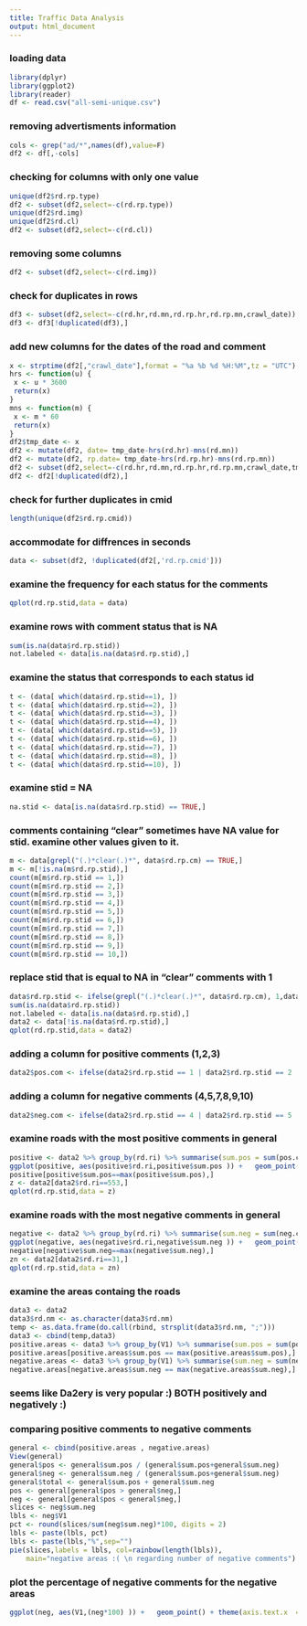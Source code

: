 ```yaml
---
title: Traffic Data Analysis
output: html_document
---
```



### loading data
```r
library(dplyr)
library(ggplot2)
library(reader)
df <- read.csv("all-semi-unique.csv")

```
### removing advertisments information
```r
cols <- grep("ad/*",names(df),value=F)
df2 <- df[,-cols]
```
### checking for columns with only one value
```r
unique(df2$rd.rp.type)
df2 <- subset(df2,select=-c(rd.rp.type))
unique(df2$rd.img)
unique(df2$rd.cl)
df2 <- subset(df2,select=-c(rd.cl))
```
### removing some columns
```r
df2 <- subset(df2,select=-c(rd.img))
```
### check for duplicates in rows
```r
df3 <- subset(df2,select=-c(rd.hr,rd.mn,rd.rp.hr,rd.rp.mn,crawl_date))
df3 <- df3[!duplicated(df3),]
```
### add new columns for the dates of the road and comment
```r
x <- strptime(df2[,"crawl_date"],format = "%a %b %d %H:%M",tz = "UTC")
hrs <- function(u) {
 x <- u * 3600
 return(x)
}
mns <- function(m) {
 x <- m * 60
 return(x)
}
df2$tmp_date <- x
df2 <- mutate(df2, date= tmp_date-hrs(rd.hr)-mns(rd.mn))
df2 <- mutate(df2, rp.date= tmp_date-hrs(rd.rp.hr)-mns(rd.rp.mn))
df2 <- subset(df2,select=-c(rd.hr,rd.mn,rd.rp.hr,rd.rp.mn,crawl_date,tmp_date))
df2 <- df2[!duplicated(df2),]
```
### check for further duplicates in cmid
```r
length(unique(df2$rd.rp.cmid))
```
### accommodate for diffrences in seconds
```r
data <- subset(df2, !duplicated(df2[,'rd.rp.cmid']))
```
### examine the frequency for each status for the comments 
```r
qplot(rd.rp.stid,data = data)
```

### examine rows with comment status that is NA
```r
sum(is.na(data$rd.rp.stid))
not.labeled <- data[is.na(data$rd.rp.stid),]
```

### examine the status  that corresponds to each status id
```r
t <- (data[ which(data$rd.rp.stid==1), ])
t <- (data[ which(data$rd.rp.stid==2), ])
t <- (data[ which(data$rd.rp.stid==3), ])
t <- (data[ which(data$rd.rp.stid==4), ])
t <- (data[ which(data$rd.rp.stid==5), ])
t <- (data[ which(data$rd.rp.stid==6), ])
t <- (data[ which(data$rd.rp.stid==7), ])
t <- (data[ which(data$rd.rp.stid==8), ])
t <- (data[ which(data$rd.rp.stid==10), ])
```

### examine stid = NA
```r
na.stid <- data[is.na(data$rd.rp.stid) == TRUE,]
```

### comments containing "clear" sometimes have NA value for stid. examine other values given to it.
```r
m <- data[grepl("(.)*clear(.)*", data$rd.rp.cm) == TRUE,]
m <- m[!is.na(m$rd.rp.stid),]
count(m[m$rd.rp.stid == 1,])
count(m[m$rd.rp.stid == 2,])
count(m[m$rd.rp.stid == 3,])
count(m[m$rd.rp.stid == 4,])
count(m[m$rd.rp.stid == 5,])
count(m[m$rd.rp.stid == 6,])
count(m[m$rd.rp.stid == 7,])
count(m[m$rd.rp.stid == 8,])
count(m[m$rd.rp.stid == 9,])
count(m[m$rd.rp.stid == 10,])
```

### replace stid that is equal to NA in "clear" comments with 1
```r
data$rd.rp.stid <- ifelse(grepl("(.)*clear(.)*", data$rd.rp.cm), 1,data$rd.rp.stid)
sum(is.na(data$rd.rp.stid))
not.labeled <- data[is.na(data$rd.rp.stid),]
data2 <- data[!is.na(data$rd.rp.stid),]
qplot(rd.rp.stid,data = data2)
```

### adding a column for positive comments (1,2,3)
```r
data2$pos.com <- ifelse(data2$rd.rp.stid == 1 | data2$rd.rp.stid == 2 | data2$rd.rp.stid == 3 , 1,0)
```

### adding a column for negative comments (4,5,7,8,9,10)
```r
data2$neg.com <- ifelse(data2$rd.rp.stid == 4 | data2$rd.rp.stid == 5 | data2$rd.rp.stid == 7 | data2$rd.rp.stid == 8 | data2$rd.rp.stid == 9 | data2$rd.rp.stid == 10 , 1,0)
```

### examine roads with the most positive comments in general
```r
positive <- data2 %>% group_by(rd.ri) %>% summarise(sum.pos = sum(pos.com))
ggplot(positive, aes(positive$rd.ri,positive$sum.pos )) +   geom_point()+ scale_x_continuous(breaks = round(seq(min(positive$rd.ri), max(positive$rd.ri), by = 100),1))
positive[positive$sum.pos==max(positive$sum.pos),]
z <- data2[data2$rd.ri==553,]
qplot(rd.rp.stid,data = z)
```

### examine roads with the most negative comments in general
```r
negative <- data2 %>% group_by(rd.ri) %>% summarise(sum.neg = sum(neg.com))
ggplot(negative, aes(negative$rd.ri,negative$sum.neg )) +   geom_point()+ scale_x_continuous(breaks = round(seq(min(negative$rd.ri), max(negative$rd.ri), by = 100),1))
negative[negative$sum.neg==max(negative$sum.neg),]
zn <- data2[data2$rd.ri==31,]
qplot(rd.rp.stid,data = zn)
```

### examine the areas containg the roads
```r
data3 <- data2
data3$rd.nm <- as.character(data3$rd.nm)
temp <- as.data.frame(do.call(rbind, strsplit(data3$rd.nm, ";")))
data3 <- cbind(temp,data3)
positive.areas <- data3 %>% group_by(V1) %>% summarise(sum.pos = sum(pos.com))
positive.areas[positive.areas$sum.pos == max(positive.areas$sum.pos),]
negative.areas <- data3 %>% group_by(V1) %>% summarise(sum.neg = sum(neg.com))
negative.areas[negative.areas$sum.neg == max(negative.areas$sum.neg),]
```

### seems like Da2ery is very popular :) BOTH positively and negatively :)
### comparing positive comments to negative comments
```r
general <- cbind(positive.areas , negative.areas)
View(general)
general$pos <- general$sum.pos / (general$sum.pos+general$sum.neg)
general$neg <- general$sum.neg / (general$sum.pos+general$sum.neg)
general$total <- general$sum.pos + general$sum.neg
pos <- general[general$pos > general$neg,]
neg <- general[general$pos < general$neg,]
slices <- neg$sum.neg
lbls <- neg$V1
pct <- round(slices/sum(neg$sum.neg)*100, digits = 2)
lbls <- paste(lbls, pct) 
lbls <- paste(lbls,"%",sep="") 
pie(slices,labels = lbls, col=rainbow(length(lbls)),
  	main="negative areas :( \n regarding number of negative comments")

```

### plot the percentage of negative comments for the negative areas
```r
ggplot(neg, aes(V1,(neg*100) )) +   geom_point() + theme(axis.text.x  = element_text(angle=90, vjust=0.5))
```
